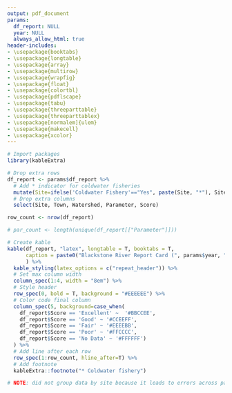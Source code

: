 ```yaml
---
output: pdf_document
params:
  df_report: NULL
  year: NULL
  always_allow_html: true
header-includes:
- \usepackage{booktabs}
- \usepackage{longtable}
- \usepackage{array}
- \usepackage{multirow}
- \usepackage{wrapfig}
- \usepackage{float}
- \usepackage{colortbl}
- \usepackage{pdflscape}
- \usepackage{tabu}
- \usepackage{threeparttable}
- \usepackage{threeparttablex}
- \usepackage[normalem]{ulem}
- \usepackage{makecell}
- \usepackage{xcolor}
---
```


```r
# Import packages
library(kableExtra)
```

```r

# Drop extra rows
df_report <- params$df_report %>%
  # Add * indicator for coldwater fisheries
  mutate(Site=ifelse('Coldwater Fishery'=="Yes", paste(Site, "*"), Site)) %>%
  # Drop extra columns
  select(Site, Town, Watershed, Parameter, Score)

row_count <- nrow(df_report)

# par_count <- length(unique(df_report[["Parameter"]]))

# Create kable
kable(df_report, "latex", longtable = T, booktabs = T, 
      caption = paste0("Blackstone River Report Card (", params$year, ")")
      ) %>%
  kable_styling(latex_options = c("repeat_header")) %>%
  # Set max column width
  column_spec(1:4, width = "8em") %>%
  # Style header
  row_spec(0, bold = T, background = "#EEEEEE") %>%
  # Color code final column
  column_spec(5, background=case_when(
    df_report$Score == 'Excellent' ~  '#BBCCEE',
    df_report$Score == 'Good' ~ '#CCEEFF',
    df_report$Score == 'Fair' ~ '#EEEEBB', 
    df_report$Score == 'Poor' ~ '#FFCCCC',
    df_report$Score == 'No Data' ~ '#FFFFFF')
  ) %>%
  # Add line after each row
  row_spec(1:row_count, hline_after=T) %>%
  # Add footnote
  kableExtra::footnote("* Coldwater fishery")

# NOTE: did not group data by site because it leads to errors across pages

```
